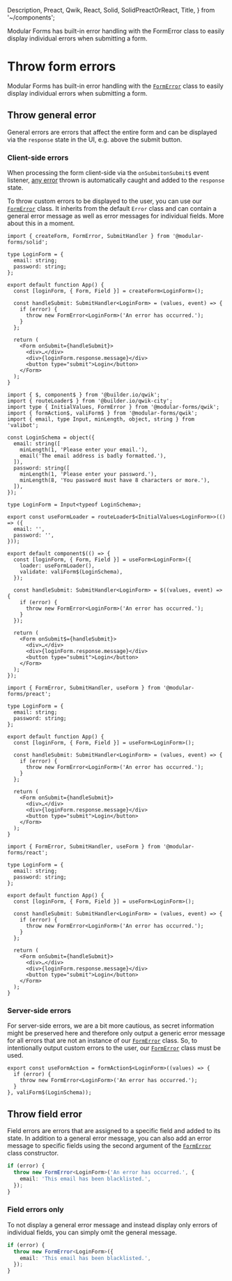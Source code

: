   Description,
  Preact,
  Qwik,
  React,
  Solid,
  SolidPreactOrReact,
  Title,
} from '~/components';

<Title>Throw form errors</Title>
<Description>
  Modular Forms has built-in error handling with the FormError class to easily
  display individual errors when submitting a form.
</Description>

# Throw form errors

Modular Forms has built-in error handling with the <A href="../../api/FormError">`FormError`</A> class to easily display individual errors when submitting a form.

## Throw general error

General errors are errors that affect the entire form and can be displayed via the `response` state in the UI, e.g. above the submit button.

### Client-side errors

When processing the form client-side via the <SolidPreactOrReact>`onSubmit`</SolidPreactOrReact><Qwik>`onSubmit$`</Qwik> event listener, <u>any error</u> thrown is automatically caught and added to the `response` state.

To throw custom errors to be displayed to the user, you can use our <A href="../../api/FormError">`FormError`</A> class. It inherits from the default `Error` class and can contain a general error message as well as error messages for individual fields. More about this in a moment.

<Solid block>

```tsx
import { createForm, FormError, SubmitHandler } from '@modular-forms/solid';

type LoginForm = {
  email: string;
  password: string;
};

export default function App() {
  const [loginForm, { Form, Field }] = createForm<LoginForm>();

  const handleSubmit: SubmitHandler<LoginForm> = (values, event) => {
    if (error) {
      throw new FormError<LoginForm>('An error has occurred.');
    }
  };

  return (
    <Form onSubmit={handleSubmit}>
      <div>…</div>
      <div>{loginForm.response.message}</div>
      <button type="submit">Login</button>
    </Form>
  );
}
```

</Solid>

<Qwik block>

```tsx
import { $, component$ } from '@builder.io/qwik';
import { routeLoader$ } from '@builder.io/qwik-city';
import type { InitialValues, FormError } from '@modular-forms/qwik';
import { formAction$, valiForm$ } from '@modular-forms/qwik';
import { email, type Input, minLength, object, string } from 'valibot';

const LoginSchema = object({
  email: string([
    minLength(1, 'Please enter your email.'),
    email('The email address is badly formatted.'),
  ]),
  password: string([
    minLength(1, 'Please enter your password.'),
    minLength(8, 'You password must have 8 characters or more.'),
  ]),
});

type LoginForm = Input<typeof LoginSchema>;

export const useFormLoader = routeLoader$<InitialValues<LoginForm>>(() => ({
  email: '',
  password: '',
}));

export default component$(() => {
  const [loginForm, { Form, Field }] = useForm<LoginForm>({
    loader: useFormLoader(),
    validate: valiForm$(LoginSchema),
  });

  const handleSubmit: SubmitHandler<LoginForm> = $((values, event) => {
    if (error) {
      throw new FormError<LoginForm>('An error has occurred.');
    }
  });

  return (
    <Form onSubmit$={handleSubmit}>
      <div>…</div>
      <div>{loginForm.response.message}</div>
      <button type="submit">Login</button>
    </Form>
  );
});
```

</Qwik>

<Preact block>

```tsx
import { FormError, SubmitHandler, useForm } from '@modular-forms/preact';

type LoginForm = {
  email: string;
  password: string;
};

export default function App() {
  const [loginForm, { Form, Field }] = useForm<LoginForm>();

  const handleSubmit: SubmitHandler<LoginForm> = (values, event) => {
    if (error) {
      throw new FormError<LoginForm>('An error has occurred.');
    }
  };

  return (
    <Form onSubmit={handleSubmit}>
      <div>…</div>
      <div>{loginForm.response.message}</div>
      <button type="submit">Login</button>
    </Form>
  );
}
```

</Preact>

<React block>

```tsx
import { FormError, SubmitHandler, useForm } from '@modular-forms/react';

type LoginForm = {
  email: string;
  password: string;
};

export default function App() {
  const [loginForm, { Form, Field }] = useForm<LoginForm>();

  const handleSubmit: SubmitHandler<LoginForm> = (values, event) => {
    if (error) {
      throw new FormError<LoginForm>('An error has occurred.');
    }
  };

  return (
    <Form onSubmit={handleSubmit}>
      <div>…</div>
      <div>{loginForm.response.message}</div>
      <button type="submit">Login</button>
    </Form>
  );
}
```

</React>

<Qwik block>

### Server-side errors

For server-side errors, we are a bit more cautious, as secret information might be preserved here and therefore only output a generic error message for all errors that are not an instance of our <A href="../../api/FormError">`FormError`</A> class. So, to intentionally output custom errors to the user, our <A href="../../api/FormError">`FormError`</A> class must be used.

```tsx
export const useFormAction = formAction$<LoginForm>((values) => {
  if (error) {
    throw new FormError<LoginForm>('An error has occurred.');
  }
}, valiForm$(LoginSchema));
```

</Qwik>

## Throw field error

Field errors are errors that are assigned to a specific field and added to its state. In addition to a general error message, you can also add an error message to specific fields using the second argument of the <A href="../../api/FormError">`FormError`</A> class constructor.

```ts
if (error) {
  throw new FormError<LoginForm>('An error has occurred.', {
    email: 'This email has been blacklisted.',
  });
}
```

### Field errors only

To not display a general error message and instead display only errors of individual fields, you can simply omit the general message.

```ts
if (error) {
  throw new FormError<LoginForm>({
    email: 'This email has been blacklisted.',
  });
}
```

